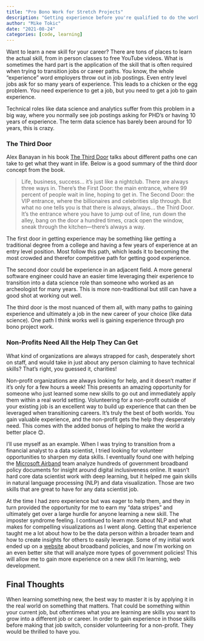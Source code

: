 ```yaml
---
title: "Pro Bono Work for Stretch Projects"
description: "Getting experience before you're qualified to do the work"
author: "Mike Tokic"
date: "2021-08-24"
categories: [code, learning]
---
```


Want to learn a new skill for your career? There are tons of places to learn the actual skill, from in person classes to free YouTube videos. What is sometimes the hard part is the application of the skill that is often required when trying to transition jobs or career paths. You know, the whole "experience" word employers throw out in job postings. Even entry level jobs ask for so many years of experience. This leads to a chicken or the egg problem. You need experience to get a job, but you need to get a job to gain experience. 

Technical roles like data science and analytics suffer from this problem in a big way, where you normally see job postings asking for PHD's or having 10 years of experience. The term data science has barely been around for 10 years, this is crazy. 

### The Third Door

Alex Banayan in his book [The Third Door](https://thirddoorbook.com/) talks about different paths one can take to get what they want in life. Below is a good summary of the third door concept from the book. 

> Life, business, success… it’s just like a nightclub.
There are always three ways in.
There’s the First Door: the main entrance, where 99 percent of people wait in line, hoping to get in.
The Second Door: the VIP entrance, where the billionaires and celebrities slip through.
But what no one tells you is that there is always, always… the Third Door. It’s the entrance where you have to jump out of line, run down the alley, bang on the door a hundred times, crack open the window, sneak through the kitchen—there’s always a way.

The first door in getting experience may be something like getting a traditional degree from a college and having a few years of experience at an entry level position. Most follow this path, which leads it to becoming the most crowded and therefor competitive path for getting good experience. 

The second door could be experience in an adjacent field. A more general software engineer could have an easier time leveraging their experience to transition into a data science role than someone who worked as an archeologist for many years. This is more non-traditional but still can have a good shot at working out well. 

The third door is the most nuanced of them all, with many paths to gaining experience and ultimately a job in the new career of your choice (like data science). One path I think works well is gaining experience through pro bono project work. 

### Non-Profits Need All the Help They Can Get

What kind of organizations are always strapped for cash, desperately short on staff, and would take in just about any person claiming to have technical skills? That's right, you guessed it, charities! 

Non-profit organizations are always looking for help, and it doesn't matter if it's only for a few hours a week! This presents an amazing opportunity for someone who just learned some new skills to go out and immediately apply them within a real world setting. Volunteering for a non-profit outside of your existing job is an excellent way to build up experience that can then be leveraged when transitioning careers. It's truly the best of both worlds. You gain valuable experience, and the non-profit gets the help they desperately need. This comes with the added bonus of helping to make the world a better place 😊. 

I'll use myself as an example. When I was trying to transition from a financial analyst to a data scientist, I tried looking for volunteer opportunities to sharpen my data skills. I eventually found one with helping the [Microsoft Airband](https://www.microsoft.com/en-us/corporate-responsibility/airband) team analyze hundreds of government broadband policy documents for insight around digital inclusiveness online. It wasn't hard core data scientist work with deep learning, but it helped me gain skills in natural language processing (NLP) and data visualization. Those are two skills that are great to have for any data scientist job. 

At the time I had zero experience but was eager to help them, and they in turn provided the opportunity for me to earn my "data stripes" and ultimately get over a large hurdle for anyone learning a new skill. The imposter syndrome feeling. I continued to learn more about NLP and what makes for compelling visualizations as I went along. Getting that experience taught me a lot about how to be the data person within a broader team and how to create insights for others to easily leverage. Some of my initial work ended up on a [website](http://broadbandpolicy.org/) about broadband policies, and now I'm working on an even better site that will analyze more types of government policies! This will allow me to gain more experience on a new skill I'm learning, web development. 

## Final Thoughts

When learning something new, the best way to master it is by applying it in the real world on something that matters. That could be something within your current job, but oftentimes what you are learning are skills you want to grow into a different job or career. In order to gain experience in those skills before making that job switch, consider volunteering for a non-profit. They would be thrilled to have you. 
